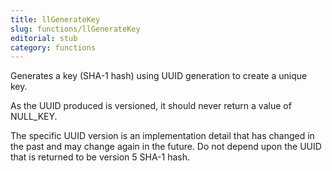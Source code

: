 ```yaml
---
title: llGenerateKey
slug: functions/llGenerateKey
editorial: stub
category: functions
---
```


<LSLFunction name="llGenerateKey"/>

Generates a key (SHA-1 hash) using UUID generation to create a unique key.

As the UUID produced is versioned, it should never return a value of NULL_KEY.

The specific UUID version is an implementation detail that has changed in the past and may change again in the future. Do not depend upon the UUID that is returned to be version 5 SHA-1 hash.
